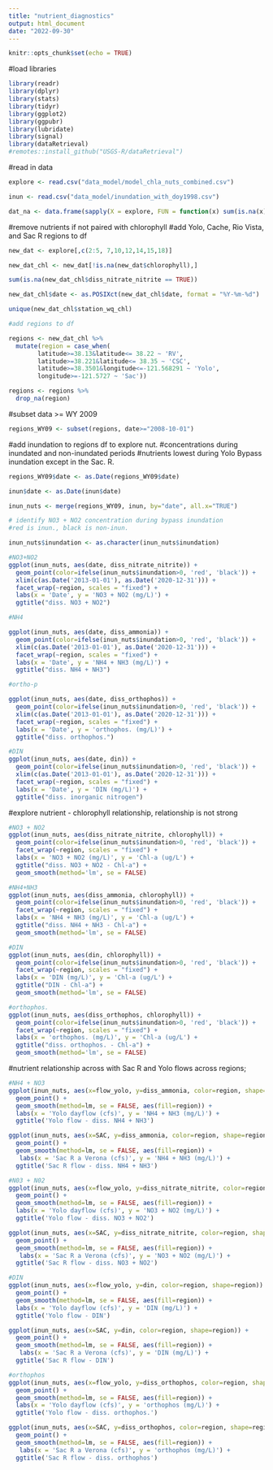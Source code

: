 ```yaml
---
title: "nutrient_diagnostics"
output: html_document
date: "2022-09-30"
---
```


```r
knitr::opts_chunk$set(echo = TRUE)
```

#load libraries 
```r
library(readr)
library(dplyr)
library(stats)
library(tidyr)
library(ggplot2)
library(ggpubr)
library(lubridate)
library(signal)
library(dataRetrieval)
#remotes::install_github("USGS-R/dataRetrieval")
```

#read in data
```r
explore <- read.csv("data_model/model_chla_nuts_combined.csv")

inun <- read.csv("data_model/inundation_with_doy1998.csv")

dat_na <- data.frame(sapply(X = explore, FUN = function(x) sum(is.na(x))))
```
#remove nutrients if not paired with chlorophyll 
#add Yolo, Cache, Rio Vista, and Sac R regions to df 
```r

new_dat <- explore[,c(2:5, 7,10,12,14,15,18)]

new_dat_chl <- new_dat[!is.na(new_dat$chlorophyll),]

sum(is.na(new_dat_chl$diss_nitrate_nitrite == TRUE))

new_dat_chl$date <- as.POSIXct(new_dat_chl$date, format = "%Y-%m-%d")

unique(new_dat_chl$station_wq_chl)

#add regions to df

regions <- new_dat_chl %>%
  mutate(region = case_when(
        latitude>=38.13&latitude<= 38.22 ~ 'RV',
        latitude>=38.221&latitude<= 38.35 ~ 'CSC',
        latitude>=38.3501&longitude<=-121.568291 ~ 'Yolo',
        longitude>=-121.5727 ~ 'Sac'))

regions <- regions %>% 
  drop_na(region)
```
#subset data >= WY 2009  
```r
regions_WY09 <- subset(regions, date>="2008-10-01")
```

#add inundation to regions df to explore nut. #concentrations during inundated and non-inundated periods
#nutrients lowest during Yolo Bypass inundation except in the Sac. R.

```r
regions_WY09$date <- as.Date(regions_WY09$date)

inun$date <- as.Date(inun$date)

inun_nuts <- merge(regions_WY09, inun, by="date", all.x="TRUE")

# identify NO3 + NO2 concentration during bypass inundation 
#red is inun., black is non-inun.

inun_nuts$inundation <- as.character(inun_nuts$inundation)

#NO3+NO2
ggplot(inun_nuts, aes(date, diss_nitrate_nitrite)) + 
  geom_point(color=ifelse(inun_nuts$inundation>0, 'red', 'black')) +
  xlim(c(as.Date('2013-01-01'), as.Date('2020-12-31'))) +
  facet_wrap(~region, scales = "fixed") +
  labs(x = 'Date', y = 'NO3 + NO2 (mg/L)') +
  ggtitle("diss. NO3 + NO2")

#NH4

ggplot(inun_nuts, aes(date, diss_ammonia)) + 
  geom_point(color=ifelse(inun_nuts$inundation>0, 'red', 'black')) +
  xlim(c(as.Date('2013-01-01'), as.Date('2020-12-31'))) +
  facet_wrap(~region, scales = "fixed") +
  labs(x = 'Date', y = 'NH4 + NH3 (mg/L)') +
  ggtitle("diss. NH4 + NH3")

#ortho-p

ggplot(inun_nuts, aes(date, diss_orthophos)) + 
  geom_point(color=ifelse(inun_nuts$inundation>0, 'red', 'black')) +
  xlim(c(as.Date('2013-01-01'), as.Date('2020-12-31'))) +
  facet_wrap(~region, scales = "fixed") +
  labs(x = 'Date', y = 'orthophos. (mg/L)') +
  ggtitle("diss. orthophos.")

#DIN
ggplot(inun_nuts, aes(date, din)) + 
  geom_point(color=ifelse(inun_nuts$inundation>0, 'red', 'black')) +
  xlim(c(as.Date('2013-01-01'), as.Date('2020-12-31'))) +
  facet_wrap(~region, scales = "fixed") +
  labs(x = 'Date', y = 'DIN (mg/L)') +
  ggtitle("diss. inorganic nitrogen")
```
#explore nutrient - chlorophyll relationship, relationship is not strong
```r
#NO3 + NO2
ggplot(inun_nuts, aes(diss_nitrate_nitrite, chlorophyll)) + 
  geom_point(color=ifelse(inun_nuts$inundation>0, 'red', 'black')) +
  facet_wrap(~region, scales = "fixed") +
  labs(x = 'NO3 + NO2 (mg/L)', y = 'Chl-a (ug/L') +
  ggtitle("diss. NO3 + NO2 - Chl-a") +
  geom_smooth(method='lm', se = FALSE)

#NH4+NH3
ggplot(inun_nuts, aes(diss_ammonia, chlorophyll)) + 
  geom_point(color=ifelse(inun_nuts$inundation>0, 'red', 'black')) +
  facet_wrap(~region, scales = "fixed") +
  labs(x = 'NH4 + NH3 (mg/L)', y = 'Chl-a (ug/L') +
  ggtitle("diss. NH4 + NH3 - Chl-a") +
  geom_smooth(method='lm', se = FALSE)

#DIN
ggplot(inun_nuts, aes(din, chlorophyll)) + 
  geom_point(color=ifelse(inun_nuts$inundation>0, 'red', 'black')) +
  facet_wrap(~region, scales = "fixed") +
  labs(x = 'DIN (mg/L)', y = 'Chl-a (ug/L') +
  ggtitle("DIN - Chl-a") +
  geom_smooth(method='lm', se = FALSE)

#orthophos.
ggplot(inun_nuts, aes(diss_orthophos, chlorophyll)) + 
  geom_point(color=ifelse(inun_nuts$inundation>0, 'red', 'black')) +
  facet_wrap(~region, scales = "fixed") +
  labs(x = 'orthophos. (mg/L)', y = 'Chl-a (ug/L') +
  ggtitle("diss. orthophos. - Chl-a") +
  geom_smooth(method='lm', se = FALSE)

```
#nutrient relationship across with Sac R and Yolo flows across regions; 
```r
#NH4 + NO3
ggplot(inun_nuts, aes(x=flow_yolo, y=diss_ammonia, color=region, shape=region)) +
  geom_point() + 
  geom_smooth(method=lm, se = FALSE, aes(fill=region)) +
  labs(x = 'Yolo dayflow (cfs)', y = 'NH4 + NH3 (mg/L)') +
  ggtitle('Yolo flow - diss. NH4 + NH3')

ggplot(inun_nuts, aes(x=SAC, y=diss_ammonia, color=region, shape=region)) +
  geom_point() + 
  geom_smooth(method=lm, se = FALSE, aes(fill=region)) +
   labs(x = 'Sac R a Verona (cfs)', y = 'NH4 + NH3 (mg/L)') +
  ggtitle('Sac R flow - diss. NH4 + NH3')

#N03 + N02
ggplot(inun_nuts, aes(x=flow_yolo, y=diss_nitrate_nitrite, color=region, shape=region)) +
  geom_point() + 
  geom_smooth(method=lm, se = FALSE, aes(fill=region)) +
  labs(x = 'Yolo dayflow (cfs)', y = 'NO3 + NO2 (mg/L)') +
  ggtitle('Yolo flow - diss. NO3 + NO2')

ggplot(inun_nuts, aes(x=SAC, y=diss_nitrate_nitrite, color=region, shape=region)) +
  geom_point() + 
  geom_smooth(method=lm, se = FALSE, aes(fill=region)) +
   labs(x = 'Sac R a Verona (cfs)', y = 'NO3 + NO2 (mg/L)') +
  ggtitle('Sac R flow - diss. NO3 + NO2')

#DIN
ggplot(inun_nuts, aes(x=flow_yolo, y=din, color=region, shape=region)) +
  geom_point() + 
  geom_smooth(method=lm, se = FALSE, aes(fill=region)) +
  labs(x = 'Yolo dayflow (cfs)', y = 'DIN (mg/L)') +
  ggtitle('Yolo flow - DIN')

ggplot(inun_nuts, aes(x=SAC, y=din, color=region, shape=region)) +
  geom_point() + 
  geom_smooth(method=lm, se = FALSE, aes(fill=region)) +
   labs(x = 'Sac R a Verona (cfs)', y = 'DIN (mg/L)') +
  ggtitle('Sac R flow - DIN')

#orthophos
ggplot(inun_nuts, aes(x=flow_yolo, y=diss_orthophos, color=region, shape=region)) +
  geom_point() + 
  geom_smooth(method=lm, se = FALSE, aes(fill=region)) +
  labs(x = 'Yolo dayflow (cfs)', y = 'orthophos (mg/L)') +
  ggtitle('Yolo flow - diss. orthophos.')

ggplot(inun_nuts, aes(x=SAC, y=diss_orthophos, color=region, shape=region)) +
  geom_point() + 
  geom_smooth(method=lm, se = FALSE, aes(fill=region)) +
   labs(x = 'Sac R a Verona (cfs)', y = 'orthophos (mg/L)') +
  ggtitle('Sac R flow - diss. orthophos')

```

